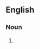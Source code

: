 {{also|marline spikes}}

==English==

===Noun===
{{head|en|noun form}}

# {{plural of|en|marlinespike}}